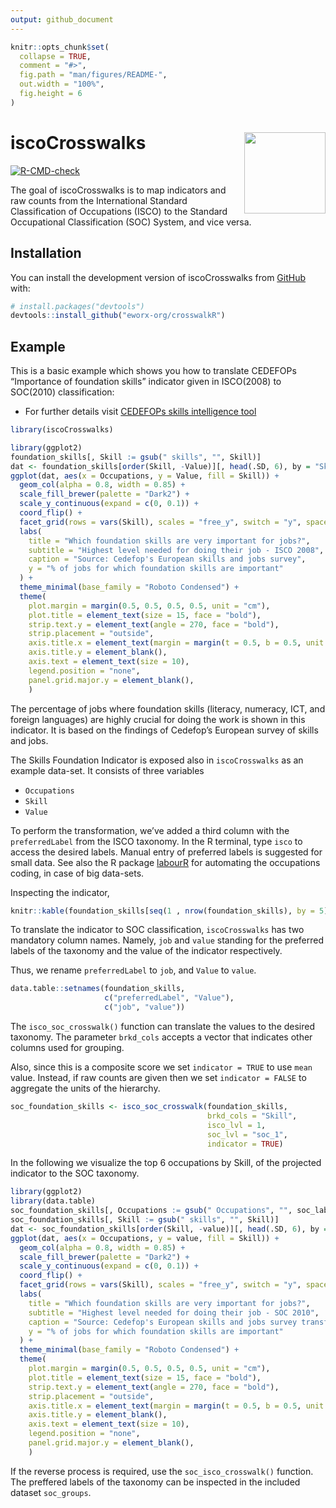 ```yaml
---
output: github_document
---
```


<!-- README.md is generated from README.Rmd. Please edit that file -->

```r
knitr::opts_chunk$set(
  collapse = TRUE,
  comment = "#>",
  fig.path = "man/figures/README-",
  out.width = "100%",
  fig.height = 6
)
```

# iscoCrosswalks <a href="http://eworx-org.github.io/iscoCrosswalks/" rel="nofollow"><img src='man/figures/logo.svg' align="right" height="130"/></a>

<!-- badges: start -->
[![R-CMD-check](https://github.com/eworx-org/crosswalkR/workflows/R-CMD-check/badge.svg)](https://github.com/eworx-org/crosswalkR/actions)
<!-- badges: end -->

The goal of iscoCrosswalks is to map indicators and raw counts from the 
International Standard Classification of Occupations (ISCO) to the
Standard Occupational Classification (SOC) System, and vice versa.

## Installation

You can install the development version of iscoCrosswalks from [GitHub](https://github.com/) with:

``` r
# install.packages("devtools")
devtools::install_github("eworx-org/crosswalkR")
```

## Example

This is a basic example which shows you how to translate CEDEFOPs
"Importance of foundation skills" indicator given in ISCO(2008) to SOC(2010)
classification:

- For further details visit [CEDEFOPs skills
intelligence tool](https://www.cedefop.europa.eu/en/tools/skills-intelligence)

```r
library(iscoCrosswalks)
```

```r
library(ggplot2)
foundation_skills[, Skill := gsub(" skills", "", Skill)]
dat <- foundation_skills[order(Skill, -Value)][, head(.SD, 6), by = "Skill"]
ggplot(dat, aes(x = Occupations, y = Value, fill = Skill)) +
  geom_col(alpha = 0.8, width = 0.85) +
  scale_fill_brewer(palette = "Dark2") +
  scale_y_continuous(expand = c(0, 0.1)) +
  coord_flip() +
  facet_grid(rows = vars(Skill), scales = "free_y", switch = "y", space = "free_y") +
  labs(
    title = "Which foundation skills are very important for jobs?",
    subtitle = "Highest level needed for doing their job - ISCO 2008",
    caption = "Source: Cedefop's European skills and jobs survey",
    y = "% of jobs for which foundation skills are important"
  ) +
  theme_minimal(base_family = "Roboto Condensed") +
  theme(
    plot.margin = margin(0.5, 0.5, 0.5, 0.5, unit = "cm"),
    plot.title = element_text(size = 15, face = "bold"),
    strip.text.y = element_text(angle = 270, face = "bold"),
    strip.placement = "outside",
    axis.title.x = element_text(margin = margin(t = 0.5, b = 0.5, unit = "cm")),
    axis.title.y = element_blank(),
    axis.text = element_text(size = 10),
    legend.position = "none",
    panel.grid.major.y = element_blank(),
    )
```

The percentage of jobs where foundation skills (literacy, numeracy, ICT,
and foreign languages) are highly crucial for doing the work is shown in this
indicator. It is based on the findings of Cedefop's European survey of skills
and jobs.

The Skills Foundation Indicator is exposed also in `iscoCrosswalks` as an
example data-set. It consists of three variables

- `Occupations`
- `Skill`
- `Value`

To perform the transformation, we've added a third column with the
`preferredLabel` from the ISCO taxonomy. In the R terminal, type `isco` to
access the desired labels. Manual entry of preferred labels is suggested for
small data. See also the R package
[labourR](https://cran.r-project.org/web/packages/labourR) for automating the
occupations coding, in case of big data-sets.

Inspecting the indicator,

```r
knitr::kable(foundation_skills[seq(1 , nrow(foundation_skills), by = 5), ])
```

To translate the indicator to SOC classification, `iscoCrosswalks` has two
mandatory column names. Namely, `job` and `value` standing for the preferred
labels of the taxonomy and the value of the indicator respectively. 

Thus, we rename `preferredLabel` to `job`, and `Value` to `value`.

```r
data.table::setnames(foundation_skills,
                     c("preferredLabel", "Value"),
                     c("job", "value"))
```

The `isco_soc_crosswalk()` function can translate the values to the desired
taxonomy. The parameter `brkd_cols` accepts a vector that indicates
other columns used for grouping. 

Also, since this is a composite score we set `indicator = TRUE` to use `mean`
value. Instead, if raw counts are given then we set `indicator = FALSE` to
aggregate the units of the hierarchy.

```r
soc_foundation_skills <- isco_soc_crosswalk(foundation_skills,
                                            brkd_cols = "Skill",
                                            isco_lvl = 1,
                                            soc_lvl = "soc_1",
                                            indicator = TRUE)
```

In the following we visualize the top 6 occupations by Skill, of the projected
indicator to the SOC taxonomy.

```r
library(ggplot2)
library(data.table)
soc_foundation_skills[, Occupations := gsub(" Occupations", "", soc_label)]
soc_foundation_skills[, Skill := gsub(" skills", "", Skill)]
dat <- soc_foundation_skills[order(Skill, -value)][, head(.SD, 6), by = "Skill"]
ggplot(dat, aes(x = Occupations, y = value, fill = Skill)) +
  geom_col(alpha = 0.8, width = 0.85) +
  scale_fill_brewer(palette = "Dark2") +
  scale_y_continuous(expand = c(0, 0.1)) +
  coord_flip() +
  facet_grid(rows = vars(Skill), scales = "free_y", switch = "y", space = "free_y") +
  labs(
    title = "Which foundation skills are very important for jobs?",
    subtitle = "Highest level needed for doing their job - SOC 2010",
    caption = "Source: Cedefop's European skills and jobs survey transformed with iscoCrosswalks",
    y = "% of jobs for which foundation skills are important"
  ) +
  theme_minimal(base_family = "Roboto Condensed") +
  theme(
    plot.margin = margin(0.5, 0.5, 0.5, 0.5, unit = "cm"),
    plot.title = element_text(size = 15, face = "bold"),
    strip.text.y = element_text(angle = 270, face = "bold"),
    strip.placement = "outside",
    axis.title.x = element_text(margin = margin(t = 0.5, b = 0.5, unit = "cm")),
    axis.title.y = element_blank(),
    axis.text = element_text(size = 10),
    legend.position = "none",
    panel.grid.major.y = element_blank(),
    )
```

If the reverse process is required, use the `soc_isco_crosswalk()` function. The
preffered labels of the taxonomy can be inspected in the included dataset 
`soc_groups`.
